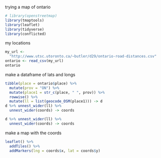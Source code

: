 trying a map of ontario

```r
# library(openstreetmap)
library(tmaptools)
library(leaflet)
library(tidyverse)
library(conflicted)
```

my locations

```r
my_url <- 
  "http://www.utsc.utoronto.ca/~butler/d29/ontario-road-distances.csv"
ontario <- read_csv(my_url)
ontario
```

make a dataframe of lats and longs

```r
tibble(place = ontario$place) %>% 
  mutate(prov = "ON") %>% 
  mutate(place1 = str_c(place, " ", prov)) %>% 
  rowwise() %>% 
  mutate(ll = list(geocode_OSM(place1))) -> d
d %>% unnest_wider(ll) %>% 
  unnest_wider(coords) -> coords
```

```r
d %>% unnest_wider(ll) %>% 
  unnest_wider(coords) -> coords
```

make a map with the coords

```r
leaflet() %>% 
  addTiles() %>% 
  addMarkers(lng = coords$x, lat = coords$y)
```

